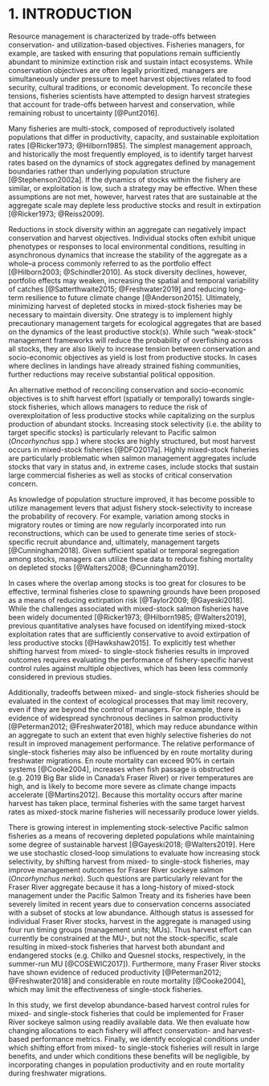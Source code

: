 # 1. INTRODUCTION

Resource management is characterized by trade-offs between conservation- and utilization-based objectives. Fisheries managers, for example, are tasked with ensuring that populations remain sufficiently abundant to minimize extinction risk and sustain intact ecosystems. While conservation objectives are often legally prioritized, managers are simultaneously under pressure to meet harvest objectives related to food security, cultural traditions, or economic development. To reconcile these tensions, fisheries scientists have attempted to design harvest strategies that account for trade-offs between harvest and conservation, while remaining robust to uncertainty [@Punt2016].

Many fisheries are multi-stock, composed of reproductively isolated populations that differ in productivity, capacity, and sustainable exploitation rates [@Ricker1973; @Hilborn1985]. The simplest management approach, and historically the most frequently employed, is to identify target harvest rates based on the dynamics of stock aggregates defined by management boundaries rather than underlying population structure [@Stephenson2002a]. If the dynamics of stocks within the fishery are similar, or exploitation is low, such a strategy may be effective. When these assumptions are not met, however, harvest rates that are sustainable at the aggregate scale may deplete less productive stocks and result in extirpation [@Ricker1973; @Reiss2009]. 

Reductions in stock diversity within an aggregate can negatively impact conservation and harvest objectives. Individual stocks often exhibit unique phenotypes or responses to local environmental conditions, resulting in asynchronous dynamics that increase the stability of the aggregate as a whole--a process commonly referred to as the portfolio effect [@Hilborn2003; @Schindler2010]. As stock diversity declines, however, portfolio effects may weaken, increasing the spatial and temporal variability of catches [@Satterthwaite2015; @Freshwater2019] and reducing long-term resilience to future climate change [@Anderson2015]. Ultimately, minimizing harvest of depleted stocks in mixed-stock fisheries may be necessary to maintain diversity. One strategy is to implement highly precautionary management targets for ecological aggregates that are based on the dynamics of the least productive stock(s). While such "weak-stock" management frameworks will reduce the probability of overfishing across all stocks, they are also likely to increase tension between conservation and socio-economic objectives as yield is lost from productive stocks. In cases where declines in landings have already strained fishing communities, further reductions may receive substantial political opposition.

An alternative method of reconciling conservation and socio-economic objectives is to shift harvest effort (spatially or temporally) towards single-stock fisheries, which allows managers to reduce the risk of overexploitation of less productive stocks while capitalizing on the surplus production of abundant stocks. Increasing stock selectivity (i.e. the ability to target specific stocks) is particularly relevant to Pacific salmon (*Oncorhynchus* spp.) where stocks are highly structured, but most harvest occurs in mixed-stock fisheries [@DFO2017a]. Highly mixed-stock fisheries are particularly problematic when salmon management aggregates include stocks that vary in status and, in extreme cases, include stocks that sustain large commercial fisheries as well as stocks of critical conservation concern. 

As knowledge of population structure improved, it has become possible to utilize management levers that adjust fishery stock-selectivity to increase the probability of recovery. For example, variation among stocks in migratory routes or timing are now regularly incorporated into run reconstructions, which can be used to generate time series of stock-specific recruit abundance and, ultimately, management targets [@Cunningham2018]. Given sufficient spatial or temporal segregation among stocks, managers can utilize these data to reduce fishing mortality on depleted stocks [@Walters2008; @Cunningham2019]. 

In cases where the overlap among stocks is too great for closures to be effective, terminal fisheries close to spawning grounds have been proposed as a means of reducing extirpation risk [@Taylor2009; @Gayeski2018]. While the challenges associated with mixed-stock salmon fisheries have been widely documented [@Ricker1973; @Hilborn1985; @Walters2019], previous quantitative analyses have focused on identifying mixed-stock exploitation rates that are sufficiently conservative to avoid extirpation of less productive stocks [@Hawkshaw2015]. To explicitly test whether shifting harvest from mixed- to single-stock fisheries results in improved outcomes requires evaluating the performance of fishery-specific harvest control rules against multiple objectives, which has been less commonly considered in previous studies. 

Additionally, tradeoffs between mixed- and single-stock fisheries should be evaluated in the context of ecological processes that may limit recovery, even if they are beyond the control of managers. For example, there is evidence of widespread synchronous declines in salmon productivity [@Peterman2012; @Freshwater2018], which may reduce abundance within an aggregate to such an extent that even highly selective fisheries do not result in improved management performance. The relative performance of single-stock fisheries may also be influenced by en route mortality during freshwater migrations. En route mortality can exceed 90% in certain systems [@Cooke2004], increases when fish passage is obstructed (e.g. 2019 Big Bar slide in Canada's Fraser River) or river temperatures are high, and is likely to become more severe as climate change impacts accelerate [@Martins2012]. Because this mortality occurs after marine harvest has taken place, terminal fisheries with the same target harvest rates as mixed-stock marine fisheries will necessarily produce lower yields. 

There is growing interest in implementing stock-selective Pacific salmon fisheries as a means of recovering depleted populations while maintaining some degree of sustainable harvest [@Gayeski2018; @Walters2019]. Here we use stochastic closed-loop simulations to evaluate how increasing stock selectivity, by shifting harvest from mixed- to single-stock fisheries, may improve management outcomes for Fraser River sockeye salmon (*Oncorhynchus nerka*). Such questions are particularly relevant for the Fraser River aggregate because it has a long-history of mixed-stock management under the Pacific Salmon Treaty and its fisheries have been severely limited in recent years due to conservation concerns associated with a subset of stocks at low abundance. Although status is assessed for individual Fraser River stocks, harvest in the aggregate is managed using four run timing groups (management units; MUs). Thus harvest effort can currently be constrained at the MU-, but not the stock-specific, scale resulting in mixed-stock fisheries that harvest both abundant and endangered stocks (e.g. Chilko and Quesnel stocks, respectively, in the summer-run MU [@COSEWIC2017]). Furthermore, many Fraser River stocks have shown evidence of reduced productivity [@Peterman2012; @Freshwater2018] and considerable en route mortality [@Cooke2004], which may limit the effectiveness of single-stock fisheries.

In this study, we first develop abundance-based harvest control rules for mixed- and single-stock fisheries that could be implemented for Fraser River sockeye salmon using readily available data. We then evaluate how changing allocations to each fishery will affect conservation- and harvest-based performance metrics. Finally, we identify ecological conditions under which shifting effort from mixed- to single-stock fisheries will result in large benefits, and under which conditions these benefits will be negligible, by incorporating changes in population productivity and en route mortality during freshwater migrations.
